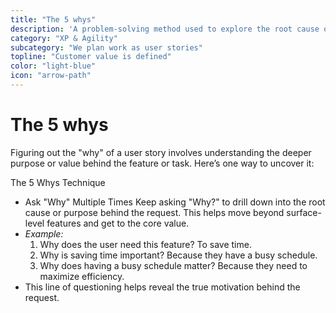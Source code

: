 ```yaml
---
title: "The 5 whys"
description: 'A problem-solving method used to explore the root cause of an issue by repeatedly asking the question "Why?"'
category: "XP & Agility"
subcategory: "We plan work as user stories"
topline: "Customer value is defined"
color: "light-blue"
icon: "arrow-path"
---
```



# The 5 whys

Figuring out the "why" of a user story involves understanding the deeper purpose or value behind the feature or task. Here’s one way to uncover it:

The 5 Whys Technique

- Ask "Why" Multiple Times
  Keep asking "Why?" to drill down into the root cause or purpose behind the request. This helps move beyond surface-level features and get to the core value.
- _Example:_
  1.  Why does the user need this feature?
      To save time.
  2.  Why is saving time important?
      Because they have a busy schedule.
  3.  Why does having a busy schedule matter?
      Because they need to maximize efficiency.
- This line of questioning helps reveal the true motivation behind the request.
